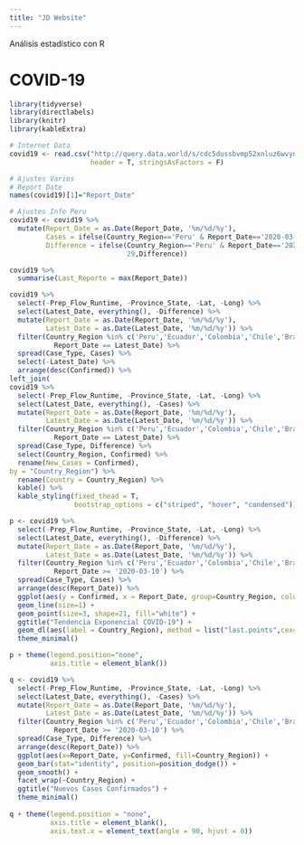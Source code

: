```yaml
---
title: "JD Website"
---
```


Análisis estadístico con R

# COVID-19

```r
library(tidyverse)
library(directlabels)
library(knitr)
library(kableExtra)
```

```r
# Internet Data
covid19 <- read.csv("http://query.data.world/s/cdc5dussbvmp52xnluz6wvyntjn6am",
                    header = T, stringsAsFactors = F)
```

```r
# Ajustes Varios
# Report Date
names(covid19)[1]="Report_Date"

# Ajustes Info Peru
covid19 <- covid19 %>% 
  mutate(Report_Date = as.Date(Report_Date, '%m/%d/%y'),
         Cases = ifelse(Country_Region=='Peru' & Report_Date=='2020-03-20' & Case_Type =='Confirmed',263,Cases),
         Difference = ifelse(Country_Region=='Peru' & Report_Date=='2020-03-20' & Case_Type =='Confirmed',
                             29,Difference))

covid19 %>% 
  summarise(Last_Reporte = max(Report_Date))
```

```r
covid19 %>% 
  select(-Prep_Flow_Runtime, -Province_State, -Lat, -Long) %>% 
  select(Latest_Date, everything(), -Difference) %>% 
  mutate(Report_Date = as.Date(Report_Date, '%m/%d/%y'),
         Latest_Date = as.Date(Latest_Date, '%m/%d/%y')) %>% 
  filter(Country_Region %in% c('Peru','Ecuador','Colombia','Chile','Brazil','Venezuela') & 
           Report_Date == Latest_Date) %>% 
  spread(Case_Type, Cases) %>% 
  select(-Latest_Date) %>% 
  arrange(desc(Confirmed)) %>% 
left_join(
covid19 %>% 
  select(-Prep_Flow_Runtime, -Province_State, -Lat, -Long) %>% 
  select(Latest_Date, everything(), -Cases) %>% 
  mutate(Report_Date = as.Date(Report_Date, '%m/%d/%y'),
         Latest_Date = as.Date(Latest_Date, '%m/%d/%y')) %>% 
  filter(Country_Region %in% c('Peru','Ecuador','Colombia','Chile','Brazil','Venezuela') & 
           Report_Date == Latest_Date) %>% 
  spread(Case_Type, Difference) %>% 
  select(Country_Region, Confirmed) %>% 
  rename(New_Cases = Confirmed),
by = "Country_Region") %>% 
  rename(Country = Country_Region) %>% 
  kable() %>% 
  kable_styling(fixed_thead = T,
                bootstrap_options = c("striped", "hover", "condensed"))
```

```r
p <- covid19 %>% 
  select(-Prep_Flow_Runtime, -Province_State, -Lat, -Long) %>% 
  select(Latest_Date, everything(), -Difference) %>% 
  mutate(Report_Date = as.Date(Report_Date, '%m/%d/%y'),
         Latest_Date = as.Date(Latest_Date, '%m/%d/%y')) %>% 
  filter(Country_Region %in% c('Peru','Ecuador','Colombia','Chile','Brazil','Venezuela') & 
           Report_Date >= '2020-03-10') %>% 
  spread(Case_Type, Cases) %>% 
  arrange(desc(Report_Date)) %>% 
  ggplot(aes(y = Confirmed, x = Report_Date, group=Country_Region, color=Country_Region)) +
  geom_line(size=1) + 
  geom_point(size=3, shape=21, fill="white") +
  ggtitle("Tendencia Exponencial COVID-19") +
  geom_dl(aes(label = Country_Region), method = list("last.points",cex=0.8,vjust=-0.8, hjust=0.5)) +
  theme_minimal() 

p + theme(legend.position="none",
          axis.title = element_blank())
```

```r
q <- covid19 %>% 
  select(-Prep_Flow_Runtime, -Province_State, -Lat, -Long) %>% 
  select(Latest_Date, everything(), -Cases) %>% 
  mutate(Report_Date = as.Date(Report_Date, '%m/%d/%y'),
         Latest_Date = as.Date(Latest_Date, '%m/%d/%y')) %>% 
  filter(Country_Region %in% c('Peru','Ecuador','Colombia','Chile','Brazil','Venezuela') & 
           Report_Date >= '2020-03-10') %>% 
  spread(Case_Type, Difference) %>% 
  arrange(desc(Report_Date)) %>% 
  ggplot(aes(x=Report_Date, y=Confirmed, fill=Country_Region)) + 
  geom_bar(stat="identity", position=position_dodge()) +
  geom_smooth() +
  facet_wrap(~Country_Region) +
  ggtitle("Nuevos Casos Confirmados") +
  theme_minimal()
 
q + theme(legend.position = "none",
          axis.title = element_blank(),
          axis.text.x = element_text(angle = 90, hjust = 0)) 
```





